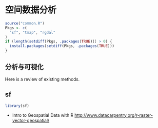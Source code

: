# 空间数据分析 {#spatial}

```r
source("common.R")
Pkgs <- c(
  "sf", "tmap", "rgdal"
)
if (length(setdiff(Pkgs, .packages(TRUE))) > 0) {
  install.packages(setdiff(Pkgs, .packages(TRUE)))
}
```

## 分析与可视化

Here is a review of existing methods.


## sf

```r
library(sf)
```


- Intro to Geospatial Data with R <http://www.datacarpentry.org/r-raster-vector-geospatial/>
